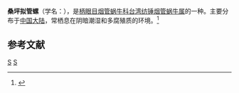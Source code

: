 {{Speciesbox 
| taxon = Hemiphaedusa sangpingensis
| binomial_authority = Chen et Zhang, 1999
}}
'''桑坪拟管螺'''（学名：''{{lang|la|Hemiphaedusa sangpingensis}}''），是[[柄眼目|柄眼目]][[烟管蜗牛科|烟管蜗牛科]][[台湾纺锤烟管蜗牛属|台湾纺锤烟管蜗牛属]]的一种。主要分布于[[中国大陆|中国大陆]]，常栖息在阴暗潮湿和多腐殖质的环境。<ref>{{cite web|url=http://shell.sinica.edu.tw/chinese/shellbase_detail.php?science_no=6072|title=国际贝库：桑坪拟管螺|publisher=台湾贝类资料库|accessdate=2009-08-11|archive-date=2016-03-04|archive-url=https://web.archive.org/web/20160304193541/http://shell.sinica.edu.tw/chinese/shellbase_detail.php?science_no=6072|dead-url=no}}</ref>

== 参考文献 ==
{{reflist}}
{{taxonbar}}
[[Category:_1999年描述的动物|S]]
[[Category:台湾纺锤烟管蜗牛属|S]]
